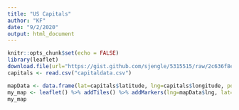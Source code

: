 ```yaml
---
title: "US Capitals"
author: "KF"
date: "9/2/2020"
output: html_document
---
```


```r
knitr::opts_chunk$set(echo = FALSE)
library(leaflet)
download.file(url="https://gist.github.com/sjengle/5315515/raw/2c636f8e0d3008529a1a0b66a9b2b93acde6d1b1/us-capitals.csv", destfile = "capitaldata.csv")
capitals <- read.csv("capitaldata.csv")
```

```r
mapData <- data.frame(lat=capitals$latitude, lng=capitals$longitude, popup=capitals$capital)
my_map <- leaflet() %>% addTiles() %>% addMarkers(lng=mapData$lng, lat=mapData$lat, popup=mapData$popup)
my_map
```
